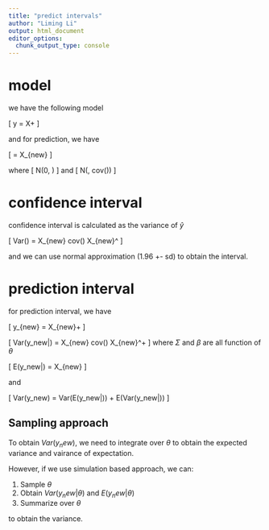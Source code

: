 ```yaml
---
title: "predict intervals"
author: "Liming Li"
output: html_document
editor_options:
  chunk_output_type: console
---
```


# model

we have the following model

\[
  y = X\beta + \epsilon
\]

and for prediction, we have

\[
  \hat{y_{new}} = X_{new}\hat\beta
\]


where
\[
  \epsilon \sim N(0, \Sigma)
\]
and
\[
  \hat\beta \sim N(\beta, cov(\beta))
\]

# confidence interval

confidence interval is calculated as the variance of $\hat{y}$

\[
  Var(\hat{y_{new}}) = X_{new} cov(\beta) X_{new}^\top
\]

and we can use normal approximation (1.96 +- sd) to obtain the interval.

# prediction interval

for prediction interval, we have

\[
  y_{new} = X_{new}\hat\beta + \epsilon
\]

\[
  Var(y_new|\theta) = X_{new} cov(\beta) X_{new}^\top + \Sigma
\]
where $\Sigma$ and $\beta$ are all function of $\theta$

\[
  E(y_new|\theta) = X_{new} \beta
\]

and

\[
  Var(y_new) = Var(E(y_new|\theta)) + E(Var(y_new|\theta))
\]

## Sampling approach

To obtain $Var(y_new)$, we need to integrate over $\theta$ to obtain the expected variance and vairance of expectation.

However, if we use simulation based approach, we can:

1. Sample $\theta$
2. Obtain $Var(y_new|\theta)$ and $E(y_new|\theta)$
3. Summarize over $\theta$

to obtain the variance.